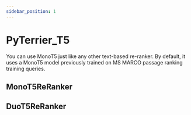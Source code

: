 ```yaml
---
sidebar_position: 1
---
```



# PyTerrier_T5

You can use MonoT5 just like any other text-based re-ranker. By default, it uses a MonoT5 model previously trained on MS MARCO passage ranking training queries.

## MonoT5ReRanker

<InteractiveFeature 
    apiUrl="http://localhost:8080/plugins/pyterrier-t5/mono"
     />

## DuoT5ReRanker

<InteractiveFeature 
    apiUrl="http://localhost:8080/plugins/pyterrier-t5/duo"
     />